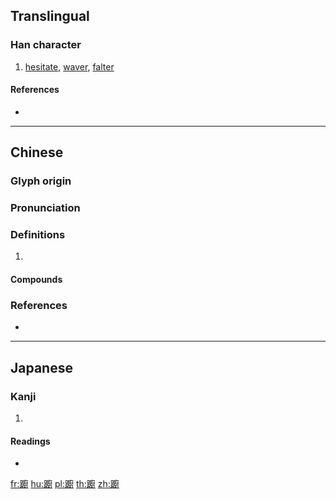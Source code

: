 {{character info/new}}
{{also|蹰}}
==Translingual==

===Han character===
{{Han char|rn=157|rad=足|as=15|sn=22|four=61140|canj=RMIGI}}

# [[hesitate]], [[waver]], [[falter]]

====References====
* {{Han ref|kx=1235.430|dkj=37972|dj=1708.170|hdz=63748.040|uh=8E95|ud=36501|bh=F75D|bd=63325}}

----

==Chinese==
{{zh-forms|s=蹰}}

===Glyph origin===
{{Han etym}}

===Pronunciation===
{{zh-pron
|m=chú
|c=cyu4,cyu1
|mn=tû
|mc=
|oc=y
|cat=
}}

===Definitions===
{{zh-hanzi}}

# {{rfdef|zh}}

====Compounds====
{{zh-der|搔首踟躕|步踟躕|踟躕|躕躇|躊躕}}

===References===
* {{R:yue:mfccd}}

----

==Japanese==

===Kanji===
{{ja-kanji|grade=|rs=足15}}

# {{defn|lang=ja|sort=足15}}

====Readings====
* {{ja-readings|on=[[ちゅ]] (chu), [[じゅ]] (ju), [[じゅう]] (jū)|kun=[[ためらう]] (tamerau)|nanori=}}

[[fr:躕]]
[[hu:躕]]
[[pl:躕]]
[[th:躕]]
[[zh:躕]]